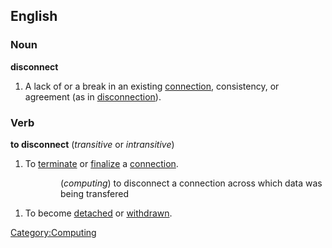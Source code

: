 == English ==

=== Noun ===
'''disconnect'''

# A lack of or a break in an existing [[connection]], consistency, or agreement (as in [[disconnection]]).

=== Verb ===
'''to disconnect'''  (''transitive'' or ''intransitive'')

# To [[terminate]] or [[finalize]] a [[connection]].
:: (''computing'') to disconnect a connection across which data was being transfered
# To become [[detach]]ed or [[withdrawn]].

[[Category:Computing]]
